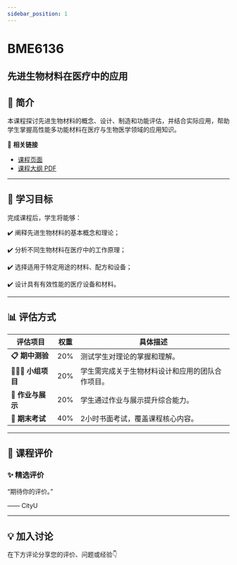 ```yaml
---
sidebar_position: 1
---
```


# BME6136
## 先进生物材料在医疗中的应用

## **📘 简介**
本课程探讨先进生物材料的概念、设计、制造和功能评估，并结合实际应用，帮助学生掌握高性能多功能材料在医疗与生物医学领域的应用知识。

🔗 **相关链接**
- [课程页面](https://www.cityu.edu.hk/catalogue/pg/202526/course/BME6136.htm)
- [课程大纲 PDF](https://www.cityu.edu.hk/catalogue/pg/202526/course/BME6136.pdf)

---

## **🎯 学习目标**

完成课程后，学生将能够：

✔️ 阐释先进生物材料的基本概念和理论；

✔️ 分析不同生物材料在医疗中的工作原理；

✔️ 选择适用于特定用途的材料、配方和设备；

✔️ 设计具有有效性能的医疗设备和材料。

---

## **📊 评估方式**

| **评估项目**          | **权重** | **具体描述**                                                                                     |
|----------------------|---------|-----------------------------------------------------------------------------------------------|
| **📋 期中测验**        | 20%     | 测试学生对理论的掌握和理解。                                                                     |
| **🧑‍🤝‍🧑 小组项目**       | 20%     | 学生需完成关于生物材料设计和应用的团队合作项目。                                                   |
| **📝 作业与展示**       | 20%     | 学生通过作业与展示提升综合能力。                                                                 |
| **📄 期末考试**        | 40%     | 2小时书面考试，覆盖课程核心内容。                                                                |

---

## **💬 课程评价**

### ✨ **精选评价**
<div className={commentStyles.commentBox}>
    <p className={commentStyles.commentText}>
        “期待你的评价。”
    </p>
    <p className={commentStyles.commentAuthor}>—— CityU</p>
</div>

---

## **💡 加入讨论**

在下方评论分享您的评价、问题或经验👇
<Utterances />
